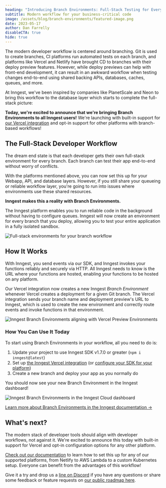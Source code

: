 ```yaml
---
heading: "Introducing Branch Environments: Full-Stack Testing for Every Branch with Inngest"
subtitle: Modern workflow for your business-critical code
image: /assets/blog/branch-environments/featured-image.png
date: 2023-05-17
author: Dan Farrelly
disableCTA: true
hide: true
---
```


The modern developer workflow is centered around branching. Git is used to create branches, CI platforms run automated tests on each branch, and platforms like Vercel and Netlify have brought CD to branches with their deploy preview features. However, while deploy previews can help with front-end development, it can result in an awkward workflow when testing changes end-to-end using shared backing APIs, databases, caches, queues, and more.

At Inngest, we've been inspired by companies like PlanetScale and Neon to bring this workflow to the database layer which starts to complete the full-stack picture:

**Today, we're excited to announce that we're bringing Branch Environments to all Inngest users!** We're launching with built-in support for [our Vercel integration](https://vercel.com/integrations/inngest) and opt-in support for other platforms with branch-based workflows!

## The Full-Stack Developer Workflow

The dream end state is that each developer gets their own full-stack environment for every branch. Each branch can test their app end-to-end without worry of conflicts.

With the platforms mentioned above, you can now set this up for your Webapp, API, and database layers. However, if you still share your queueing or reliable workflow layer, you're going to run into issues where environments use these shared resources.

**Inngest makes this a reality with Branch Environments.**

The Inngest platform enables you to run reliable code in the background without having to configure queues. Inngest will now create an environment for every branch that you deploy, allowing you to test your entire application in a fully isolated sandbox.

![Full-stack environments for your branch workflow](/assets/blog/branch-environments/full-stack-envs.png)

## How It Works

With Inngest, you send events via our SDK, and Inngest invokes your functions reliably and securely via HTTP. All Inngest needs to know is the URL where your functions are hosted, enabling your functions to be hosted on any platform.

Our Vercel integration now creates a new Inngest *Branch Environment* whenever Vercel creates a deployment for a given Git branch. The Vercel integration sends your branch name and deployment preview's URL to Inngest, which is used to create the new environment and correctly route events and invoke functions in that environment.

![Inngest Branch Environments aligning with Vercel Preview Environments](/assets/blog/inngest-announcement-april-2023/vercel-branch-envs.png)

### How You Can Use It Today

To start using Branch Environments in your workflow, all you need to do is:

1. Update your project to use Inngest SDK v1.7.0 or greater (`npm i inngest@latest`)
2. Set up [the Inngest Vercel integration](https://vercel.com/integrations/inngest) (or [configure your SDK for your platform](/docs/platform/environments?ref=blog-branch-environments))
3. Create a new branch and deploy your app as you normally do

You should now see your new Branch Environment in the Inngest dashboard!

![Inngest Branch Environments in the Inngest Cloud dashboard](/assets/blog/branch-environments/branch-dropdown.png)

<a className="text-lg font-bold" href="/docs/platform/environments?ref=blog-branch-environments">
  Learn more about Branch Environments in the Inngest documentation →
</a>

## What's next?

The modern stack of developer tools should align with developer workflows, not against it. We're excited to announce this today with built-in support for Vercel and opt-in configuration options for any other platform.

[Check out our documentation](/docs/platform/environments?ref=blog-branch-environments) to learn how to set this up for any of our supported platforms, from Netlify to AWS Lambda to a custom Kubernetes setup. Everyone can benefit from the advantages of this workflow!

Give it a try and drop us a [line on Discord](https://www.inngest.com/discord) if you have any questions or share some feedback or feature requests on [our public roadmap here](http://roadmap.inngest.com/).